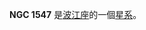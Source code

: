 {{NGCInfoBox|NGCID=NGC 1547|發現者=法蘭斯·萊文沃思|發現日期=1886年-月-日|其他編號=ESO 550-18,MCG -3-11-20 PGC 14794|曆元=J2000.0|赤經=4時17分12.3秒
|赤緯=-17°51'27"|星座=波江座|星體=星系|星等=13.6|表面亮度=13.2|藍等=14.4}}

'''NGC 1547''' 是[[波江座|波江座]]的一個[[星系|星系]]。

{{NGCReference|1547}}
{{Catalogs|NGC=1547}}